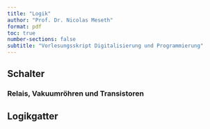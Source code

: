 ```yaml
---
title: "Logik"
author: "Prof. Dr. Nicolas Meseth"
format: pdf
toc: true
number-sections: false
subtitle: "Vorlesungsskript Digitalisierung und Programmierung"
---
```


## Schalter

### Relais, Vakuumröhren und Transistoren

## Logikgatter




